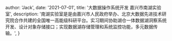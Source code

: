 
  author: 'Jack',
  date: '2021-07-01',
  title: '大数据操作系统开发  嘉兴市南湖实验室',
  description:
    '南湖实验室是是由嘉兴市人民政府举办、北京大数据先进技术研究院合作共建的全国唯一高能级科研平台。实习期间协助湖仓一体数据湖洞察系统开发、设计对象存储接口；实现数据湖存储管理和系统监控功能，多元数据传输。',
}
